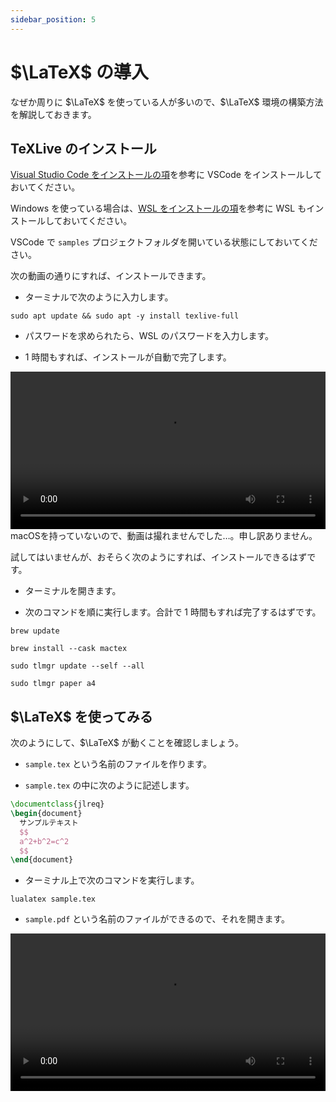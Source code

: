 ```yaml
---
sidebar_position: 5
---
```



# $\LaTeX$ の導入

なぜか周りに $\LaTeX$ を使っている人が多いので、$\LaTeX$ 環境の構築方法を解説しておきます。

## TeXLive のインストール

[Visual Studio Code をインストールの項](/docs/03extras/02vscode/)を参考に VSCode をインストールしておいてください。

Windows を使っている場合は、[WSL をインストールの項](/docs/03extras/01wsl/)を参考に WSL もインストールしておいてください。

VSCode で `samples` プロジェクトフォルダを開いている状態にしておいてください。

<Tabs groupId="os">
  <TabItem value="win-and-ubuntu" label="Windows 及び Ubuntu">

次の動画の通りにすれば、インストールできます。

- ターミナルで次のように入力します。

```shell
sudo apt update && sudo apt -y install texlive-full
```

- パスワードを求められたら、WSL のパスワードを入力します。

- 1 時間もすれば、インストールが自動で完了します。

<video src={installTexLive} controls width="100%" />

:::tip
もし途中でエラーが出てしまったら、もう一度次のコマンドを実行してください。

```shell
sudo apt -y install texlive-full
```

このとき `dpkg was interrupted, you must manually run 'sudo dpkg --configure -a' to correct the problem.` などと表示されたら、言われたとおりに次のコマンドを順に実行してみましょう。大体、これでうまくいきます。

```shell
sudo dpkg --configure -a
```

```shell
sudo apt -y install texlive-full
```

![インストール時のエラー](./tex_error.png)
:::

  </TabItem>
  <TabItem value="mac" label="macOS">
macOSを持っていないので、動画は撮れませんでした…。申し訳ありません。

試してはいませんが、おそらく次のようにすれば、インストールできるはずです。

- ターミナルを開きます。

- 次のコマンドを順に実行します。合計で 1 時間もすれば完了するはずです。

```shell
brew update
```

```shell
brew install --cask mactex
```

```shell
sudo tlmgr update --self --all
```

```shell
sudo tlmgr paper a4
```

  </TabItem>
</Tabs>

## $\LaTeX$ を使ってみる

次のようにして、$\LaTeX$ が動くことを確認しましょう。

- `sample.tex` という名前のファイルを作ります。

- `sample.tex` の中に次のように記述します。

```tex
\documentclass{jlreq}
\begin{document}
  サンプルテキスト
  $$
  a^2+b^2=c^2
  $$
\end{document}
```

- ターミナル上で次のコマンドを実行します。

```shell
lualatex sample.tex
```

- `sample.pdf` という名前のファイルができるので、それを開きます。

<video src={typesetTex} controls width="100%" />

:::tip
Mac を使っている場合、バックスラッシュ（ `\` ）は、`Alt` を押しながら `¥` を押すことで、入力することができます。
:::

:::tip
$\text{Lua}\LaTeX$ 以外も使うことができます。$\text{p}\LaTeX$ で jsarticle を使う例も載せておきます。

`sample.tex` の中は次のようにします。

```tex
\documentclass{jsarticle}
\begin{document}
  サンプルテキスト
  $$
  a^2+b^2=c^2
  $$
\end{document}
```

- ターミナル上で次のコマンドを順に実行します。

```shell
platex sample.tex
```

```shell
dvipdfmx sample.dvi
```

:::
